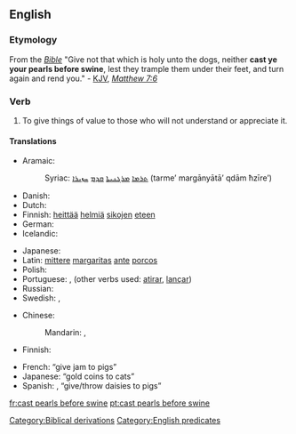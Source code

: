 ==English==

===Etymology===
From the ''[[Bible]]'' "Give not that which is holy unto the dogs, neither '''cast ye your pearls before swine''', lest they trample them under their feet, and turn again and rend you." - [[KJV]], [[s:Bible_(King_James)/Matthew#7:6|''Matthew 7:6'']]

===Verb===
{{infl|en|verb|head=to [[cast]] [[pearl]]s [[before]] [[swine]]}}

# {{idiom}} To give things of value to those who will not understand or appreciate it.

====Translations====
{{trans-top|cast pearls before swine (lit.)}}
* Aramaic:
*: Syriac: [[ܬܪܡܐ]] [[ܡܪܓܢܝܬܐ]] [[ܩܕܡ]] [[ܚܙܝܪܐ]] (tarme’ margānyātā’ qdām ħzīre’)
* Danish: {{t|da|kaste perler for svin}}
* Dutch: {{t|nl|parels voor de zwijnen}}
* Finnish: [[heittää]] [[helmi|helmiä]] [[sika|sikojen]] [[eteen]]
* German: {{t+|de|Perlen vor die Säue werfen}}
* Icelandic: {{t|is|kasta perlum fyrir svín}}
{{trans-mid}}
* Japanese: {{t+|ja|豚に真珠|tr=ぶたにしんじゅ, buta ni shinju}}
* Latin: [[mitto#Latin|mittere]] [[margarita#Latin|margaritas]] [[ante]] [[porcus|porcos]]
* Polish: {{t+|pl|rzucać perły przed wieprze}}
* Portuguese: {{t+|pt|dar pérolas a porcos}}, {{t-|pt|jogar pérolas aos porcos}} (other verbs used: [[atirar]], [[lançar]])
* Russian: {{t|ru|метать бисер перед свиньями|tr=metat' biser pered svinjami}}
* Swedish: {{t+|sv|kasta pärlor för svin}}, {{t-|sv|kasta pärlor för svinen}}
{{trans-bottom}}

{{trans-top|equivalent idiom}}
* Chinese:
*: Mandarin: {{i|literally, "to play the lute to cattle"}} {{t|cmn|對牛彈琴|sc=Hani}}, {{t|cmn|对牛弹琴|tr=duìniútánqín|sc=Hani}}
* Finnish: {{t|fi|helmiä sioille}}
{{trans-mid}}
* French: {{t|fr|donner de la confiture aux cochons}} “give jam to pigs”
* Japanese: {{t+|ja|猫に小判|tr=ねこにこばん, neko ni koban}} “gold coins to cats”
* Spanish: {{t|es|dar margaritas a los cerdos}}, {{t|es|echar margaritas a los cerdos}} “give/throw daisies to pigs”
{{trans-bottom}}

[[Category:Biblical derivations]]
[[Category:English predicates]]

[[fr:cast pearls before swine]]
[[pt:cast pearls before swine]]